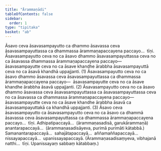 ```yaml
---
title: "Ārammaṇādi"
tableOfContents: false
sidebar:
  order: 1
type: "tipitaka"
basket: "ab"
---
```



<DynamicBreadcrumb />

<Division number="122">

<Paragraph number="1296">
Āsavo ceva āsavasampayutto ca dhammo āsavassa ceva āsavasampayuttassa ca dhammassa ārammaṇapaccayena paccayo…  tīṇi.
</Paragraph>

<Paragraph number="1297">
Āsavasampayutto ceva no ca āsavo dhammo āsavasampayuttassa ceva no ca āsavassa dhammassa ārammaṇapaccayena paccayo—  āsavasampayutte ceva no ca āsave khandhe ārabbha āsavasampayuttā ceva no ca āsavā khandhā uppajjanti. (1)
</Paragraph>

<Paragraph number="1298">
Āsavasampayutto ceva no ca āsavo dhammo āsavassa ceva āsavasampayuttassa ca dhammassa ārammaṇapaccayena paccayo—  āsavasampayutte ceva no ca āsave khandhe ārabbha āsavā uppajjanti. (2)
</Paragraph>

<Paragraph number="1299">
Āsavasampayutto ceva no ca āsavo dhammo āsavassa ceva āsavasampayuttassa ca āsavasampayuttassa ceva no ca āsavassa ca dhammassa ārammaṇapaccayena paccayo—  āsavasampayutte ceva no ca āsave khandhe ārabbha āsavā ca āsavasampayuttakā ca khandhā uppajjanti. (3)
</Paragraph>

<Paragraph number="1300">
Āsavo ceva āsavasampayutto ca āsavasampayutto ceva no ca āsavo ca dhammā āsavassa ceva āsavasampayuttassa ca dhammassa ārammaṇapaccayena paccayo…  tīṇi.
</Paragraph>

<Paragraph number="1301">
Adhipatipaccayā…  (ārammaṇasadisā, garukārammaṇā) anantarapaccayā…  (ārammaṇasadisāyeva, purimā purimāti kātabbā.) Samanantarapaccayā…  sahajātapaccayā…  aññamaññapaccayā…  nissayapaccayā…  upanissayapaccayā. (Ārammaṇasadisaṃyeva, vibhajanā natthi…  tīṇi. Upanissayaṃ sabbaṃ kātabbaṃ.)
</Paragraph>
</Division>